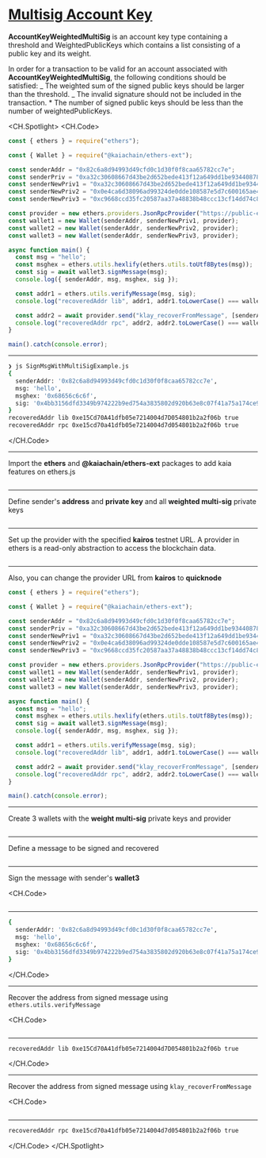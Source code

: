 # [Multisig Account Key](https://docs.kaia.io/references/sdk/ethers-ext-prior-v1-0-1/account-management/sign-message/multisig-recover-msg)

**AccountKeyWeightedMultiSig** is an account key type containing a threshold and WeightedPublicKeys which contains a list consisting of a public key and its weight.

In order for a transaction to be valid for an account associated with **AccountKeyWeightedMultiSig**, the following conditions should be satisfied:
_ The weighted sum of the signed public keys should be larger than the threshold.
_ The invalid signature should not be included in the transaction. \* The number of signed public keys should be less than the number of weightedPublicKeys.

<CH.Spotlight>
<CH.Code>

```js SignMsgWithMultiSigExample.js
const { ethers } = require("ethers");

const { Wallet } = require("@kaiachain/ethers-ext");

const senderAddr = "0x82c6a8d94993d49cfd0c1d30f0f8caa65782cc7e";
const senderPriv = "0xa32c30608667d43be2d652bede413f12a649dd1be93440878e7f712d51a6768a";
const senderNewPriv1 = "0xa32c30608667d43be2d652bede413f12a649dd1be93440878e7f712d51a6768a";
const senderNewPriv2 = "0x0e4ca6d38096ad99324de0dde108587e5d7c600165ae4cd6c2462c597458c2b8";
const senderNewPriv3 = "0xc9668ccd35fc20587aa37a48838b48ccc13cf14dd74c8999dd6a480212d5f7ac";

const provider = new ethers.providers.JsonRpcProvider("https://public-en-kairos.node.kaia.io");
const wallet1 = new Wallet(senderAddr, senderNewPriv1, provider);
const wallet2 = new Wallet(senderAddr, senderNewPriv2, provider);
const wallet3 = new Wallet(senderAddr, senderNewPriv3, provider);

async function main() {
  const msg = "hello";
  const msghex = ethers.utils.hexlify(ethers.utils.toUtf8Bytes(msg));
  const sig = await wallet3.signMessage(msg);
  console.log({ senderAddr, msg, msghex, sig });

  const addr1 = ethers.utils.verifyMessage(msg, sig);
  console.log("recoveredAddr lib", addr1, addr1.toLowerCase() === wallet3.address.toLowerCase());

  const addr2 = await provider.send("klay_recoverFromMessage", [senderAddr, msghex, sig, "latest"]);
  console.log("recoveredAddr rpc", addr2, addr2.toLowerCase() === wallet3.address.toLowerCase());
}

main().catch(console.error);
```

---

```zsh output
❯ js SignMsgWithMultiSigExample.js
{
  senderAddr: '0x82c6a8d94993d49cfd0c1d30f0f8caa65782cc7e',
  msg: 'hello',
  msghex: '0x68656c6c6f',
  sig: '0x4bb3156dfd3349b974222b9ed754a3835802d920b63e8c07f41a75a174ce99d92a70d62e7a4b30d18599de61a882c59c0fd726883e3ce9955f8d5f60ce5b65211c'
}
recoveredAddr lib 0xe15Cd70A41dfb05e7214004d7D054801b2a2f06b true
recoveredAddr rpc 0xe15cd70a41dfb05e7214004d7d054801b2a2f06b true
```

</CH.Code>

---

Import the **ethers** and **@kaiachain/ethers-ext** packages to add kaia features on ethers.js

```js SignMsgWithMultiSigExample.js focus=1:3

```

---

Define sender's **address** and **private key** and all **weighted multi-sig** private keys

```js SignMsgWithMultiSigExample.js focus=5:9

```

---

Set up the provider with the specified **kairos** testnet URL. A provider in ethers is a read-only abstraction to access the blockchain data.

```js SignMsgWithMultiSigExample.js focus=11

```

---

Also, you can change the provider URL from **kairos** to **quicknode**

```js SignMsgWithMultiSigExample.js focus=11
const { ethers } = require("ethers");

const { Wallet } = require("@kaiachain/ethers-ext");

const senderAddr = "0x82c6a8d94993d49cfd0c1d30f0f8caa65782cc7e";
const senderPriv = "0xa32c30608667d43be2d652bede413f12a649dd1be93440878e7f712d51a6768a";
const senderNewPriv1 = "0xa32c30608667d43be2d652bede413f12a649dd1be93440878e7f712d51a6768a";
const senderNewPriv2 = "0x0e4ca6d38096ad99324de0dde108587e5d7c600165ae4cd6c2462c597458c2b8";
const senderNewPriv3 = "0xc9668ccd35fc20587aa37a48838b48ccc13cf14dd74c8999dd6a480212d5f7ac";

const provider = new ethers.providers.JsonRpcProvider("https://public-en-kairos.node.kaia.io");
const wallet1 = new Wallet(senderAddr, senderNewPriv1, provider);
const wallet2 = new Wallet(senderAddr, senderNewPriv2, provider);
const wallet3 = new Wallet(senderAddr, senderNewPriv3, provider);

async function main() {
  const msg = "hello";
  const msghex = ethers.utils.hexlify(ethers.utils.toUtf8Bytes(msg));
  const sig = await wallet3.signMessage(msg);
  console.log({ senderAddr, msg, msghex, sig });

  const addr1 = ethers.utils.verifyMessage(msg, sig);
  console.log("recoveredAddr lib", addr1, addr1.toLowerCase() === wallet3.address.toLowerCase());

  const addr2 = await provider.send("klay_recoverFromMessage", [senderAddr, msghex, sig, "latest"]);
  console.log("recoveredAddr rpc", addr2, addr2.toLowerCase() === wallet3.address.toLowerCase());
}

main().catch(console.error);
```

---

Create 3 wallets with the **weight multi-sig** private keys and provider

```js SignMsgWithMultiSigExample.js focus=12:14

```

---

Define a message to be signed and recovered

```js SignMsgWithMultiSigExample.js focus=17

```

---

Sign the message with sender's **wallet3**

<CH.Code>
```js SignMsgWithMultiSigExample.js focus=18:20

````
---

```zsh output
{
  senderAddr: '0x82c6a8d94993d49cfd0c1d30f0f8caa65782cc7e',
  msg: 'hello',
  msghex: '0x68656c6c6f',
  sig: '0x4bb3156dfd3349b974222b9ed754a3835802d920b63e8c07f41a75a174ce99d92a70d62e7a4b30d18599de61a882c59c0fd726883e3ce9955f8d5f60ce5b65211c'
}
````

</CH.Code>

---

Recover the address from signed message using `ethers.utils.verifyMessage`

<CH.Code>
```js SignMsgWithMultiSigExample.js focus=22:23

````
---

```zsh output
recoveredAddr lib 0xe15Cd70A41dfb05e7214004d7D054801b2a2f06b true
````

</CH.Code>

---

Recover the address from signed message using `klay_recoverFromMessage`

<CH.Code>
```js SignMsgWithMultiSigExample.js focus=25:26

````
---
```zsh output
recoveredAddr rpc 0xe15cd70a41dfb05e7214004d7d054801b2a2f06b true
````

</CH.Code>
</CH.Spotlight>
